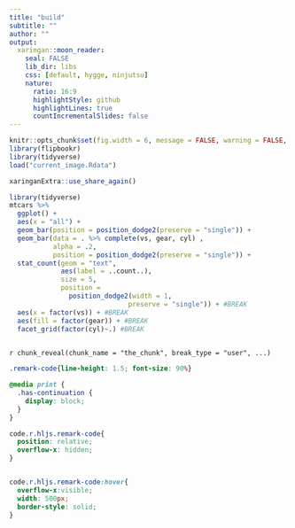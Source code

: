 ```yaml
---
title: "build"
subtitle: ""
author: ""
output:
  xaringan::moon_reader:
    seal: FALSE
    lib_dir: libs
    css: [default, hygge, ninjutsu]
    nature:
      ratio: 16:9
      highlightStyle: github
      highlightLines: true
      countIncrementalSlides: false
---
```




```r
knitr::opts_chunk$set(fig.width = 6, message = FALSE, warning = FALSE, comment = "", cache = F)
library(flipbookr)
library(tidyverse)
load("current_image.Rdata")
```


```r
xaringanExtra::use_share_again()
```


```r
library(tidyverse)
mtcars %>% 
  ggplot() +
  aes(x = "all") +
  geom_bar(position = position_dodge2(preserve = "single")) +
  geom_bar(data = . %>% complete(vs, gear, cyl) , 
           alpha = .2,
           position = position_dodge2(preserve = "single")) +
  stat_count(geom = "text",
             aes(label = ..count..),
             size = 5,
             position = 
               position_dodge2(width = 1,
                              preserve = "single")) + #BREAK
  aes(x = factor(vs)) + #BREAK
  aes(fill = factor(gear)) + #BREAK
  facet_grid(factor(cyl)~.) #BREAK
  
```

`r chunk_reveal(chunk_name = "the_chunk", break_type = "user", ...)`



```css
.remark-code{line-height: 1.5; font-size: 90%}

@media print {
  .has-continuation {
    display: block;
  }
}

code.r.hljs.remark-code{
  position: relative;
  overflow-x: hidden;
}


code.r.hljs.remark-code:hover{
  overflow-x:visible;
  width: 500px;
  border-style: solid;
}
```

